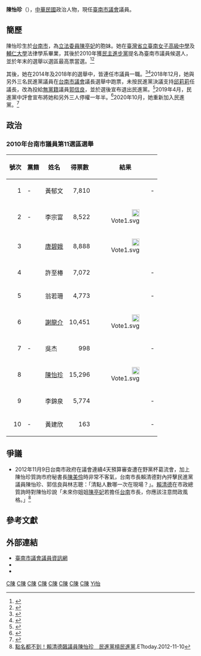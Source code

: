 {{Infobox_officeholder
| name = 陳怡珍
| image = 台南市議員 陳怡珍.jpg
| width = 
| office = {{flagicon|Tainan}} [[臺南市議會|臺南市議會]]第1-3屆議員
| term_start = 2010年12月25日
| term_end = 
| constituency = 臺南市第十一選區{{List collapsed|title=（第1-2屆）|1=（[[北區_(臺南市)|北區]]）}}臺南市第八選區<br>{{List collapsed|title=（第3屆）|1=（[[北區_(臺南市)|北區]]、[[中西區_(台灣)|中西區]]）}}
| sex = 女 
| Native place = [[台南市|台南市]]
| nationality = {{ROC}}
| birth_date ={{birth date and age|1981|3|28}}
| birth_place = {{ROC|臺灣省}}[[臺南市_(省轄市)|臺南市]]
| party = {{Dpp}}
| parents  = 陳佳照（父）<br> 陳黃秀（母）
| relatives = [[陳亭妃|陳亭妃]]（姊）
| educate = 
*[[國立台南女中|臺灣省立臺南女子高級中學]]
*[[輔仁大學|輔仁大學]]法律學系
*[[高雄大學|高雄大學]]政治法律研究所
| past = 
*[[台南市議會|台南市議會]]（直轄市）第1~3屆議員
*[[台南市政府勞工處|台南市政府勞工處]]就業服務員</span>
*台南市議員[[陳亭妃|陳亭妃]]服務處助理</span>
*[[立法委員|立法委員]][[陳亭妃|陳亭妃]]國會助理</span>
*[[民主進步黨|民主進步黨]]全國黨代表</span>
}}

'''陳怡珍'''（{{bd|1981年|3月28日|catIdx=C陳}}），[[中華民國|中華民國]]政治人物，現任[[臺南市議會|臺南市議會]]議員。

==簡歷==
陳怡珍生於[[台南市|台南市]]，為[[立法委員|立法委員]][[陳亭妃|陳亭妃]]的胞妹。她在[[國立台南女中|臺灣省立臺南女子高級中學]]及[[輔仁大學|輔仁大學]]法律學系畢業，其後於2010年獲[[民主進步黨|民主進步黨]]提名為臺南市議員候選人，並於年末的選舉以選區最高票當選。<ref>{{cite news|url=http://www.crntt.tw/crn-webapp/doc/docDetailCreate.jsp?coluid=93&kindid=5670&docid=101336006|title=台南綠初選　許系雙女將擠下賴系議員|work=中評社|date=2010-05-27}}</ref><ref>{{cite news|url=http://www.taihainet.com/news/twnews/twdnsz/2010-12-29/635841.html|title=台南民进党双姝 姐妹花陈亭妃陈怡珍叱咤政坛|work=台海网|date=2010-12-29}}</ref>

其後，她在2014年及2018年的選舉中，皆連任市議員一職。<ref>{{cite news|url=https://db.cec.gov.tw/histQuery.jsp?voteCode=20141101K1B2&qryType=ctks|title=103年直轄市市議員選舉（區域） 候選人得票數|work=中央選舉委員會|date=2014-11-29}}</ref><ref>{{cite news|url=https://db.cec.gov.tw/histQuery.jsp?voteCode=20181101K2B2&qryType=ctks|title=107年直轄市市議員選舉（區域） 候選人得票數|work=中央選舉委員會|date=2018-11-24}}</ref>2018年12月，她與另外三名民進黨議員在[[台南市議會|台南市議會]]議長選舉中跑票，未按民進黨決議支持[[邱莉莉|邱莉莉]]任議長，改為投給[[無黨籍|無黨籍]]議員[[郭信良|郭信良]]，並於選後宣布退出民進黨。<ref>{{cite news|url=https://www.ettoday.net/news/20181225/1340165.htm|title=台南議長選舉跑票　吳通龍、陳怡珍、周麗津宣布退出民進黨|work=ETToday新聞雲|date=2018-12-25}}</ref>2019年4月，民進黨中評會宣布將她和另外三人停權一年半。<ref>{{cite news|url=https://news.ltn.com.tw/news/politics/breakingnews/2769295|title=議長選舉跑票3南市綠議員停權1年半 段宜康不滿|work=自由時報|date=2019-04-24}}</ref>2020年10月，她重新加入民進黨。<ref>{{cite news|url=https://udn.com/news/story/7326/5009556|title=3議員因台南議長選舉跑票 已恢復黨籍將申請入民進黨團|work=聯合新聞網|date=2020-11-12}}</ref>

==政治==
===2010年台南市議員第11選區選舉===
{| class="wikitable sortable"   
|-
! 號次 || 黨籍 || 姓名 || 得票數 || 結果 
|-
| align=right | 1 || - || 黃郁文 || align=right | 7,810 || align=right | -
|-
| align=right | 2 || - || 李宗富 || align=right | 8,522 || align=right | [[File:Vote1.svg|20px]]
|-
| align=right | 3 || {{dpp}} || [[唐碧娥|唐碧娥]] || align=right | 8,888 || align=right | [[File:Vote1.svg|20px]]
|-
| align=right | 4 || {{kmt}} || 許至椿 || align=right | 7,072 || align=right | -
|-
| align=right | 5 || {{kmt}} || 翁若珊 || align=right | 4,773 || align=right | -
|-
| align=right | 6 || {{kmt}} || [[謝龍介|謝龍介]] || align=right | 10,451 || align=right | [[File:Vote1.svg|20px]]
|-
| align=right | 7 || - || 吳杰 || align=right | 998 || align=right | -
|-
| align=right | 8 || {{Dpp}} || [[陳怡珍|陳怡珍]] || align=right | 15,296 || align=right | [[File:Vote1.svg|20px]]
|-
| align=right | 9 || {{pfp}} || 李錦泉 || align=right | 5,774 || align=right | -
|-
| align=right | 10 || - || 黃建欣 || align=right | 163 || align=right | -
|}

==爭議==
*2012年11月9日台南市政府在議會連續4天預算審查遭在野黨杯葛流會，加上陳怡珍質詢市府秘書長[[陳美伶|陳美伶]]時非常不客氣，台南市長賴清德對內抨擊民進黨議員陳怡珍、郭信良與林志聰：「清點人數哪一次在現場？」。[[賴清德|賴清德]]在市政總質詢時對陳怡珍說「未來你姐姐[[陳亭妃|陳亭妃]]若擔任[[台南|台南]]市長，你應該注意問政風格。」<ref>[http://www.ettoday.net/news/20121110/125910.htm 點名都不到！賴清德飆議員陳怡珍　民進黨槓民進黨].ETtoday.2012-11-10</ref>

==參考文獻==
{{reflist}}

==外部連結==
*[http://www.tncc.gov.tw/tnccp/ccp_01a.asp?CName=%B3%AF%A9%C9%AC%C3 臺南市議會議員資訊網]
*{{facebook|100001033567747}}
*{{YouTube|channel=UCWlv4Ixpdv0QjkdCL3yfGZw|陳亭妃陳怡珍}}

{{第3屆臺南市議員}}
{{第2屆臺南市議員}}
{{第1屆臺南市議員}}
{{DEFAULTSORT:Chen陳}}
[[Category:民主進步黨全國黨代表|C陳]]
[[Category:民主進步黨女黨員|C陳]]
[[Category:前民主進步黨黨員|C陳]]
[[Category:臺灣女性政治人物|C陳]]
[[Category:國立臺南女子高級中學校友|C陳]]
[[Category:輔仁大學校友|C陳]]
[[Category:高雄大學校友|C陳]]
[[Category:北區人_(臺南市)|C陳]]
[[Category:陳姓|Yi怡]]